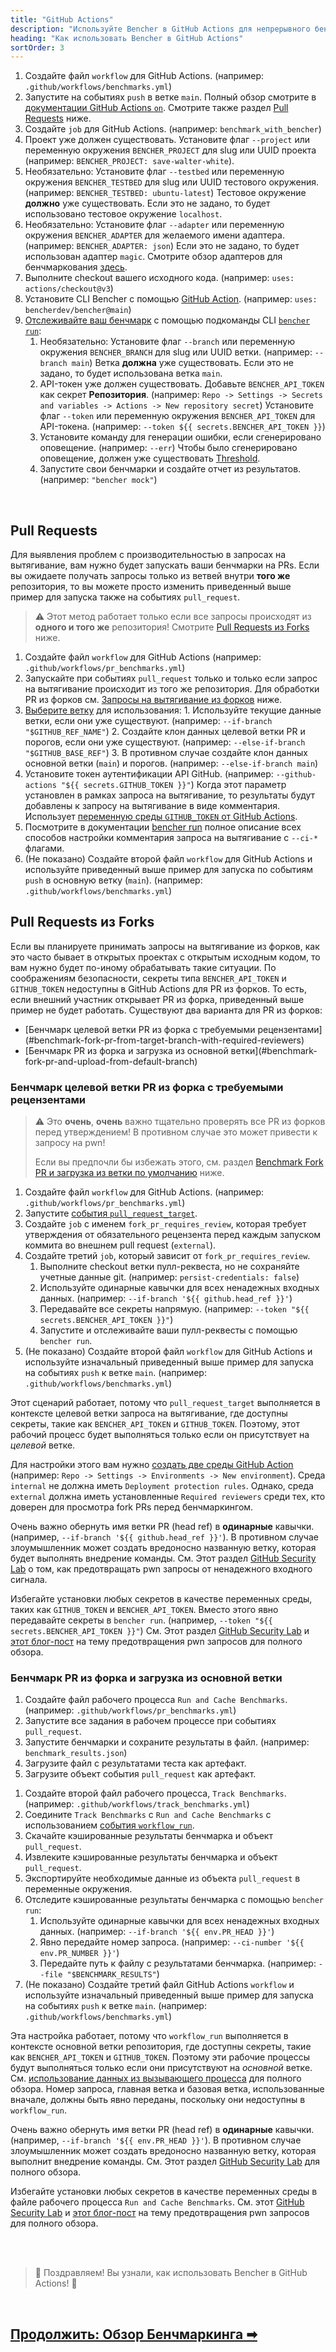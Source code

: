 ```yaml
---
title: "GitHub Actions"
description: "Используйте Bencher в GitHub Actions для непрерывного бенчмаркинга при пулл-реквестах"
heading: "Как использовать Bencher в GitHub Actions"
sortOrder: 3
---
```



<GitHubActions1 />

1. Создайте файл `workflow` для GitHub Actions. (например: `.github/workflows/benchmarks.yml`)
2. Запустите на событиях `push` в ветке `main`. Полный обзор смотрите в [документации GitHub Actions `on`](https://docs.github.com/ru/actions/using-workflows/workflow-syntax-for-github-actions#on). Смотрите также раздел [Pull Requests](#pull-requests) ниже.
3. Создайте `job` для GitHub Actions. (например: `benchmark_with_bencher`)
4. Проект уже должен существовать. Установите флаг `--project` или переменную окружения `BENCHER_PROJECT` для slug или UUID проекта (например: `BENCHER_PROJECT: save-walter-white`).
6. Необязательно: Установите флаг `--testbed` или переменную окружения `BENCHER_TESTBED` для slug или UUID тестового окружения.  (например: `BENCHER_TESTBED: ubuntu-latest`) Тестовое окружение **должно** уже существовать. Если это не задано, то будет использовано тестовое окружение `localhost`.
7. Необязательно: Установите флаг `--adapter` или переменную окружения `BENCHER_ADAPTER` для желаемого имени адаптера.  (например: `BENCHER_ADAPTER: json`) Если это не задано, то будет использован адаптер `magic`. Смотрите обзор адаптеров для бенчмаркования [здесь](/docs/ru/explanation/adapters/).
8. Выполните checkout вашего исходного кода. (например: `uses: actions/checkout@v3`)
9.  Установите CLI Bencher с помощью [GitHub Action](https://github.com/marketplace/actions/bencher-cli). (например: `uses: bencherdev/bencher@main`)
10. [Отслеживайте ваш бенчмарк](/docs/ru/how-to/track-benchmarks/) с помощью подкоманды CLI <code><a href="/docs/ru/explanation/bencher-run/">bencher run</a></code>:
    1.  Необязательно: Установите флаг `--branch` или переменную окружения `BENCHER_BRANCH` для slug или UUID ветки. (например: `--branch main`) Ветка **должна** уже существовать. Если это не задано, то будет использована ветка `main`.
    2. API-токен уже должен существовать. Добавьте `BENCHER_API_TOKEN` как секрет **Репозитория**. (например: `Repo -> Settings -> Secrets and variables -> Actions -> New repository secret`) Установите флаг `--token` или переменную окружения `BENCHER_API_TOKEN` для API-токена. (например: `--token ${{ secrets.BENCHER_API_TOKEN }}`)
    3.  Установите команду для генерации ошибки, если сгенерировано оповещение. (например: `--err`) Чтобы было сгенерировано оповещение, должен уже существовать [Threshold](/docs/ru/explanation/thresholds/).
    4.  Запустите свои бенчмарки и создайте отчет из результатов. (например: `"bencher mock"`)

<br/>

## Pull Requests

Для выявления проблем с производительностью в запросах на вытягивание, вам нужно будет запускать ваши бенчмарки на PRs.
Если вы ожидаете получать запросы только из ветвей внутри **того же** репозитория, то вы можете просто изменить приведенный выше пример для запуска также на событиях `pull_request`.

> ⚠️ Этот метод работает только если все запросы происходят из **одного и того же** репозитория!
> Смотрите [Pull Requests из Forks](#pull-requests-from-forks) ниже.

<GitHubActions2 />

1. Создайте файл `workflow` для GitHub Actions (например: `.github/workflows/pr_benchmarks.yml`)
2. Запускайте при событиях `pull_request` только и только если запрос на вытягивание происходит из того же репозитория. Для обработки PR из форков см. [Запросы на вытягивание из форков](#pull-requests-from-forks) ниже.
3. [Выберите ветку](http://localhost:3000/docs/ru/explanation/branch-selection/) для использования:
        1. Используйте текущие данные ветки, если они уже существуют. (например: `--if-branch "$GITHUB_REF_NAME"`)
        2. Создайте клон данных целевой ветки PR и порогов, если они уже существуют. (например: `--else-if-branch "$GITHUB_BASE_REF"`)
        3. В противном случае создайте клон данных основной ветки (`main`) и порогов. (например: `--else-if-branch main`)
4. Установите токен аутентификации API GitHub. (например: `--github-actions "${{ secrets.GITHUB_TOKEN }}"`) Когда этот параметр установлен в рамках запроса на вытягивание, то результаты будут добавлены к запросу на вытягивание в виде комментария. Использует [переменную среды `GITHUB_TOKEN` от GitHub Actions](https://docs.github.com/ja/actions/security-guides/automatic-token-authentication).
5. Посмотрите в документации [bencher run](/docs/ru/explanation/bencher-run/) полное описание всех способов настройки комментария запроса на вытягивание с `--ci-*` флагами.
6. (Не показано) Создайте второй файл `workflow` для GitHub Actions и используйте приведенный выше пример для запуска по событиям `push` в основную ветку (`main`). (например: `.github/workflows/benchmarks.yml`)

## Pull Requests из Forks

Если вы планируете принимать запросы на вытягивание из форков, как это часто бывает в открытых проектах с открытым исходным кодом,
то вам нужно будет по-иному обрабатывать такие ситуации.
По соображениям безопасности, секреты типа `BENCHER_API_TOKEN` и `GITHUB_TOKEN` недоступны в GitHub Actions для PR из форков.
То есть, если внешний участник открывает PR из форка, приведенный выше пример не будет работать.
Существуют два варианта для PR из форков:

<ul>
  <li>[Бенчмарк целевой ветки PR из форка с требуемыми рецензентами](#benchmark-fork-pr-from-target-branch-with-required-reviewers)</li>
  <li>[Бенчмарк PR из форка и загрузка из основной ветки](#benchmark-fork-pr-and-upload-from-default-branch)</li>
</ul>

### Бенчмарк целевой ветки PR из форка с требуемыми рецензентами

> ⚠️ Это **очень**, **очень** важно тщательно проверять все PR из форков перед утверждением!
> В противном случае это может привести к запросу на pwn!
>
> Если вы предпочли бы избежать этого, см. раздел [Benchmark Fork PR и загрузка из ветки по умолчанию](#benchmark-fork-pr-и-загрузка-из-ветки-по-умолчанию) ниже.

<GitHubActions3 />

1. Создайте файл `workflow` для GitHub Actions. (например: `.github/workflows/pr_benchmarks.yml`)
1. Запустите [события `pull_request_target`](https://docs.github.com/ru/actions/using-workflows/events-that-trigger-workflows#pull_request_target).
1. Создайте `job` с именем `fork_pr_requires_review`, которая требует утверждения от обязательного рецензента перед каждым запуском коммита во внешнем pull request (`external`).
1. Создайте третий `job`, который зависит от `fork_pr_requires_review`.
   1. Выполните checkout ветки пулл-реквеста, но не сохраняйте учетные данные git. (например: `persist-credentials: false`)
   2. Используйте одинарные кавычки для всех ненадежных входных данных. (например: `--if-branch '${{ github.head_ref }}'`)
   3. Передавайте все секреты напрямую. (например: `--token "${{ secrets.BENCHER_API_TOKEN }}"`)
   4. Запустите и отслеживайте ваши пулл-реквесты с помощью `bencher run`.
1. (Не показано) Создайте второй файл `workflow` для GitHub Actions и используйте изначальный приведенный выше пример для запуска на событиях `push` к ветке `main`. (например: `.github/workflows/benchmarks.yml`)

Этот сценарий работает, потому что `pull_request_target` выполняется в контексте целевой ветки запроса на вытягивание,
где доступны секреты, такие как `BENCHER_API_TOKEN` и `GITHUB_TOKEN`.
Поэтому, этот рабочий процесс будет выполняться только если он присутствует на _целевой_ ветке.

Для настройки этого вам нужно [создать две среды GitHub Action](https://docs.github.com/ru/actions/deployment/targeting-different-environments/using-environments-for-deployment#using-an-environment)
(например: `Repo -> Settings -> Environments -> New environment`).
Среда `internal` не должна иметь `Deployment protection rules`.
Однако, среда `external` должна иметь установленные `Required reviewers` среди тех, кто доверен для просмотра fork PRs перед бенчмаркингом.

Очень важно обернуть имя ветки PR (head ref) в **одинарные** кавычки. (например, `--if-branch '${{ github.head_ref }}'`). В противном случае злоумышленник может создать вредоносно названную ветку, которая будет выполнять внедрение команды. См. Этот раздел [GitHub Security Lab](https://securitylab.github.com/research/github-actions-untrusted-input/) о том, как предотвращать pwn запросы от ненадежного входного сигнала.

Избегайте установки любых секретов в качестве переменных среды, таких как `GITHUB_TOKEN` и `BENCHER_API_TOKEN`.
Вместо этого явно передавайте секреты в `bencher run`. (например, `--token "${{ secrets.BENCHER_API_TOKEN }}"`)
См. Этот раздел [GitHub Security Lab](https://securitylab.github.com/research/github-actions-preventing-pwn-requests/)
и [этот блог-пост](https://nathandavison.com/blog/github-actions-and-the-threat-of-malicious-pull-requests)
на тему предотвращения pwn запросов для полного обзора.

### Бенчмарк PR из форка и загрузка из основной ветки

<GitHubActions4 />

1. Создайте файл рабочего процесса `Run and Cache Benchmarks`. (например: `.github/workflows/pr_benchmarks.yml`)
2. Запустите все задания в рабочем процессе при событиях `pull_request`.
3. Запустите бенчмарки и сохраните результаты в файл. (например: `benchmark_results.json`)
4. Загрузите файл с результатами теста как артефакт.
5. Загрузите объект события `pull_request` как артефакт.

<GitHubActions5 />

1. Создайте второй файл рабочего процесса, `Track Benchmarks`. (например: `.github/workflows/track_benchmarks.yml`)
2. Соедините `Track Benchmarks` с `Run and Cache Benchmarks` с использованием [события `workflow_run`](https://docs.github.com/ru/actions/using-workflows/events-that-trigger-workflows#workflow_run).
3. Скачайте кэшированные результаты бенчмарка и объект `pull_request`.
4. Извлеките кэшированные результаты бенчмарка и объект `pull_request`.
5. Экспортируйте необходимые данные из объекта `pull_request` в переменные окружения.
6. Отследите кэшированные результаты бенчмарка с помощью `bencher run`:
   1. Используйте одинарные кавычки для всех ненадежных входных данных. (например: `--if-branch '${{ env.PR_HEAD }}'`)
   2. Явно передайте номер запроса. (например: `--ci-number '${{ env.PR_NUMBER }}'`)
   3. Передайте путь к файлу с результатами бенчмарка. (например: `--file "$BENCHMARK_RESULTS"`)
1. (Не показано) Создайте третий файл GitHub Actions `workflow` и используйте изначальный приведенный выше пример для запуска на событиях `push` к ветке `main`. (например: `.github/workflows/benchmarks.yml`)

Эта настройка работает, потому что `workflow_run` выполняется в контексте основной ветки репозитория,
где доступны секреты, такие как `BENCHER_API_TOKEN` и `GITHUB_TOKEN`.
Поэтому эти рабочие процессы будут выполняться только если они присутствуют на _основной_ ветке.
См. [использование данных из вызывающего процесса](https://docs.github.com/ru/actions/using-workflows/events-that-trigger-workflows#using-data-from-the-triggering-workflow) для полного обзора.
Номер запроса, главная ветка и базовая ветка, использованные вначале, должны быть явно переданы, поскольку они недоступны в `workflow_run`.

Очень важно обернуть имя ветки PR (head ref) в **одинарные** кавычки. (например, `--if-branch '${{ env.PR_HEAD }}'`). В противном случае злоумышленник может создать вредоносно названную ветку, которая выполнит внедрение команды. См. Этот раздел [GitHub Security Lab](https://securitylab.github.com/research/github-actions-untrusted-input/) для полного обзора.

Избегайте установки любых секретов в качестве переменных среды в файле рабочего процесса `Run and Cache Benchmarks`.
См. этот [GitHub Security Lab](https://securitylab.github.com/research/github-actions-preventing-pwn-requests/)
и [этот блог-пост](https://nathandavison.com/blog/github-actions-and-the-threat-of-malicious-pull-requests)
на тему предотвращения pwn запросов для полного обзора.

<br/>
<br/>

> 🐰 Поздравляем! Вы узнали, как использовать Bencher в GitHub Actions! 🎉

<br/>

<h2><a href="/docs/ru/explanation/benchmarking/">Продолжить: Обзор Бенчмаркинга ➡</a></h2>